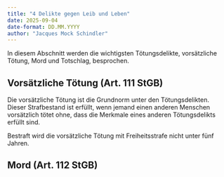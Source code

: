 ```yaml
---
title: "4 Delikte gegen Leib und Leben"
date: 2025-09-04
date-format: DD.MM.YYYY
author: "Jacques Mock Schindler"
---
```


In diesem Abschnitt werden die wichtigsten Tötungsdelikte, vorsätzliche
Tötung, Mord und Totschlag, besprochen.

## Vorsätzliche Tötung (Art. 111 StGB)

Die vorsätzliche Tötung ist die Grundnorm unter den Tötungsdelikten.
Dieser Strafbestand ist erfüllt, wenn jemand einen anderen Menschen
vorsätzlich tötet ohne, dass die Merkmale eines anderen Tötungsdelikts
erfüllt sind.

Bestraft wird die vorsätzliche Tötung mit Freiheitsstrafe nicht unter fünf
Jahren.

## Mord (Art. 112 StGB)
